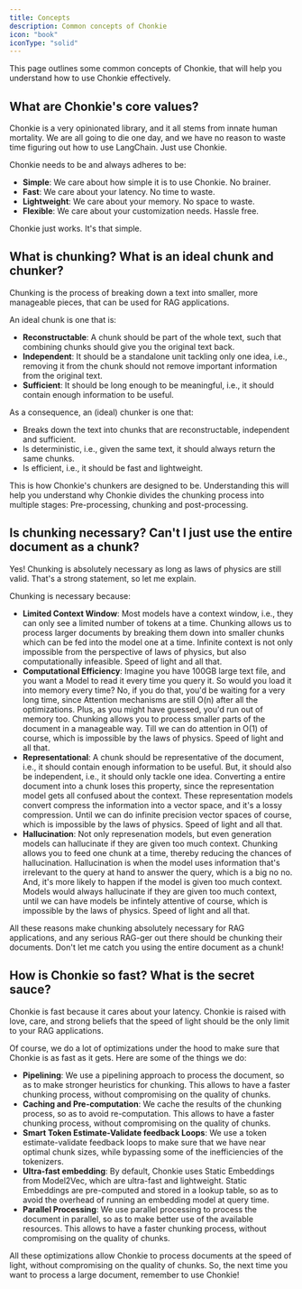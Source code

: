 ```yaml
---
title: Concepts
description: Common concepts of Chonkie
icon: "book"
iconType: "solid"
---
```


This page outlines some common concepts of Chonkie, that will help you understand how to use Chonkie effectively.

## What are Chonkie's core values?

Chonkie is a very opinionated library, and it all stems from innate human mortality. We are all going to die one day, and we have no reason to waste time figuring out how to use LangChain. Just use Chonkie.

Chonkie needs to be and always adheres to be:

- **Simple**: We care about how simple it is to use Chonkie. No brainer. 
- **Fast**: We care about your latency. No time to waste. 
- **Lightweight**: We care about your memory. No space to waste. 
- **Flexible**: We care about your customization needs. Hassle free. 

Chonkie just works. It's that simple. 

## What is chunking? What is an ideal chunk and chunker?

Chunking is the process of breaking down a text into smaller, more manageable pieces, that can be used for RAG applications. 

An ideal chunk is one that is:

- **Reconstructable**: A chunk should be part of the whole text, such that combining chunks should give you the original text back. 
- **Independent**: It should be a standalone unit tackling only one idea, i.e., removing it from the chunk should not remove important information from the original text.
- **Sufficient**: It should be long enough to be meaningful, i.e., it should contain enough information to be useful.

As a consequence, an (ideal) chunker is one that:

- Breaks down the text into chunks that are reconstructable, independent and sufficient.
- Is deterministic, i.e., given the same text, it should always return the same chunks.
- Is efficient, i.e., it should be fast and lightweight.

This is how Chonkie's chunkers are designed to be. Understanding this will help you understand why Chonkie divides the chunking process into multiple stages: Pre-processing, chunking and post-processing.

## Is chunking necessary? Can't I just use the entire document as a chunk? 

Yes! Chunking is absolutely necessary as long as laws of physics are still valid. That's a strong statement, so let me explain. 

Chunking is necessary because:

- **Limited Context Window**: Most models have a context window, i.e., they can only see a limited number of tokens at a time. Chunking allows us to process larger documents by breaking them down into smaller chunks
which can be fed into the model one at a time. Infinite context is not only impossible from the perspective of laws of physics, but also computationally infeasible. Speed of light and all that. 
- **Computational Efficiency**: Imagine you have 100GB large text file, and you want a Model to read it every time you query it. So would you load it into memory every time? 
No, if you do that, you'd be waiting for a very long time, since Attention mechanisms are still O(n) after all the optimizations. Plus, as you might have guessed, you'd run out of memory too. Chunking allows you to process smaller parts of the document in a manageable way. 
Till we can do attention in O(1) of course, which is impossible by the laws of physics. Speed of light and all that. 
- **Representational**: A chunk should be representative of the document, i.e., it should contain enough information to be useful. But, it should also be independent, i.e., it should only tackle one idea. 
Converting a entire document into a chunk loses this property, since the representation model gets all confused about the context. These representation models convert compress the information into a vector space, and it's a lossy compression. 
Until we can do infinite precision vector spaces of course, which is impossible by the laws of physics. Speed of light and all that. 
- **Hallucination**: Not only represenation models, but even generation models can hallucinate if they are given too much context. Chunking allows you to feed one chunk at a time, thereby reducing the chances of hallucination.
Hallucination is when the model uses information that's irrelevant to the query at hand to answer the query, which is a big no no. And, it's more likely to happen if the model is given too much context. 
Models would always hallucinate if they are given too much context, until we can have models be infintely attentive of course, which is impossible by the laws of physics. Speed of light and all that. 

All these reasons make chunking absolutely necessary for RAG applications, and any serious RAG-ger out there should be chunking their documents. Don't let me catch you using the entire document as a chunk! 

## How is Chonkie so fast? What is the secret sauce? 

Chonkie is fast because it cares about your latency. Chonkie is raised with love, care, and strong beliefs that the speed of light should be the only limit to your RAG applications. 

Of course, we do a lot of optimizations under the hood to make sure that Chonkie is as fast as it gets. Here are some of the things we do:

- **Pipelining**: We use a pipelining approach to process the document, so as to make stronger heuristics for chunking. This allows to have a faster chunking process, without compromising on the quality of chunks.
- **Caching and Pre-computation**: We cache the results of the chunking process, so as to avoid re-computation. This allows to have a faster chunking process, without compromising on the quality of chunks.
- **Smart Token Estimate-Validate feedback Loops**: We use a token estimate-validate feedback loops to make sure that we have near optimal chunk sizes, while bypassing some of the inefficiencies of the tokenizers.
- **Ultra-fast embedding**: By default, Chonkie uses Static Embeddings from Model2Vec, which are ultra-fast and lightweight. Static Embeddings are pre-computed and stored in a lookup table, so as to avoid the overhead of running an embedding model at query time.
- **Parallel Processing**: We use parallel processing to process the document in parallel, so as to make better use of the available resources. This allows to have a faster chunking process, without compromising on the quality of chunks.

All these optimizations allow Chonkie to process documents at the speed of light, without compromising on the quality of chunks. So, the next time you want to process a large document, remember to use Chonkie!

